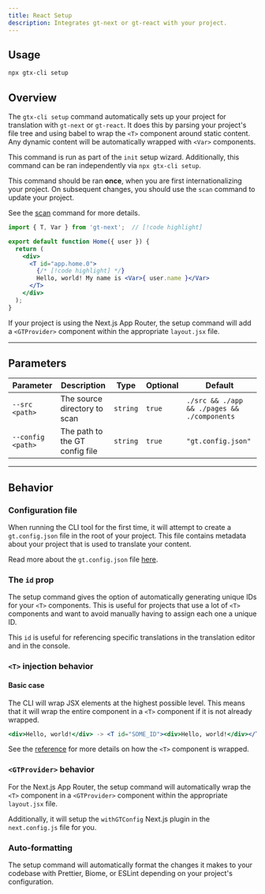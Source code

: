 ```yaml
---
title: React Setup
description: Integrates gt-next or gt-react with your project.
---
```

## Usage

```bash
npx gtx-cli setup
```

## Overview

The `gtx-cli setup` command automatically sets up your project for translation with `gt-next` or `gt-react`.
It does this by parsing your project's file tree and using babel to wrap the `<T>` component around static content.
Any dynamic content will be automatically wrapped with `<Var>` components.

This command is run as part of the `init` setup wizard. Additionally, this command can be ran independently via `npx gtx-cli setup`.

This command should be ran **once**, when you are first internationalizing your project.
On subsequent changes, you should use the `scan` command to update your project.

See the [scan](/docs/cli/scan) command for more details.


```jsx title="src/app/Home.js"
import { T, Var } from 'gt-next';  // [!code highlight]

export default function Home({ user }) {
  return (
    <div>
      <T id="app.home.0">
        {/* [!code highlight] */}
        Hello, world! My name is <Var>{ user.name }</Var>
      </T>
    </div>
  );
}
```

If your project is using the Next.js App Router, the setup command will add a `<GTProvider>` component within the appropriate `layout.jsx` file.

---

## Parameters

| Parameter       | Description                                      | Type    | Optional | Default         |
|-----------------|--------------------------------------------------|---------|----------|-----------------|
| `--src <path>`           | The source directory to scan                     | `string`  | `true`     |  `./src && ./app && ./pages && ./components` |
| `--config <path>`        | The path to the GT config file                   | `string`  | `true`     | `"gt.config.json"` |

---

## Behavior

### Configuration file

When running the CLI tool for the first time, it will attempt to create a `gt.config.json` file in the root of your project.
This file contains metadata about your project that is used to translate your content.

Read more about the `gt.config.json` file [here](/docs/cli/reference/config).

### The `id` prop

The setup command gives the option of automatically generating unique IDs for your `<T>` components.
This is useful for projects that use a lot of `<T>` components and want to avoid manually having to assign each one a unique ID.

This `id` is useful for referencing specific translations in the translation editor and in the console.

### `<T>` injection behavior

#### Basic case

The CLI will wrap JSX elements at the highest possible level.
This means that it will wrap the entire component in a `<T>` component if it is not already wrapped.

```jsx
<div>Hello, world!</div> -> <T id="SOME_ID"><div>Hello, world!</div></T>
```

See the [reference](/docs/cli/reference/wrapping) for more details on how the `<T>` component is wrapped.

### `<GTProvider>` behavior

For the Next.js App Router, the setup command will automatically wrap the `<T>` component in a `<GTProvider>` component within the appropriate `layout.jsx` file.

Additionally, it will setup the `withGTConfig` Next.js plugin in the `next.config.js` file for you.

### Auto-formatting

The setup command will automatically format the changes it makes to your codebase with Prettier, Biome, or ESLint depending on your project's configuration.

